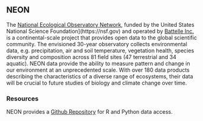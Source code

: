 ## NEON

The [National Ecological Observatory Network](https://www.neonscience.org/), funded by the United States National Science Foundation](https://nsf.gov) and operated by [Battelle Inc.](https://www.battelle.org/,) is a continental-scale project that provides open data to the global scientific community. The envisioned 30-year observatory collects environmental data, e.g. precipitation, air and soil temperature, vegetation health, species diversity and composition across 81 field sites (47 terrestrial and 34 aquatic). NEON data provide the ability to measure pattern and change in our environment at an unprecedented scale. With over 180 data products describing the characteristics of a diverse range of ecosystems, their data will be crucial to future studies of biology and climate change over time.

### Resources

NEON provides a [Github Repository](https://github.com/NEONScience/NEON-utilities) for R and Python data access.
